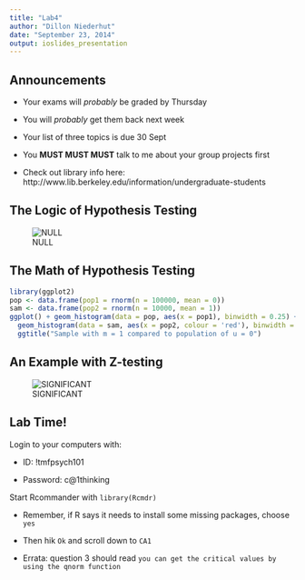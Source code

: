 ```yaml
---
title: "Lab4"
author: "Dillon Niederhut"
date: "September 23, 2014"
output: ioslides_presentation
---
```


## Announcements

- Your exams will *probably* be graded by Thursday

- You will *probably* get them back next week

- Your list of three topics is due 30 Sept

- You **MUST MUST MUST** talk to me about your group projects first

- Check out library info here: http://www.lib.berkeley.edu/information/undergraduate-students

## The Logic of Hypothesis Testing

![NULL](http://imgs.xkcd.com/comics/null_hypothesis.png)

## The Math of Hypothesis Testing

```r
library(ggplot2)
pop <- data.frame(pop1 = rnorm(n = 100000, mean = 0))
sam <- data.frame(pop2 = rnorm(n = 10000, mean = 1))
ggplot() + geom_histogram(data = pop, aes(x = pop1), binwidth = 0.25) + 
  geom_histogram(data = sam, aes(x = pop2, colour = 'red'), binwidth = 0.25) + 
  ggtitle("Sample with m = 1 compared to population of u = 0")
```

## An Example with Z-testing

![SIGNIFICANT](http://imgs.xkcd.com/comics/boyfriend.png)

## Lab Time!

Login to your computers with:

- ID: !tmfpsych101

- Password: c@1thinking

Start Rcommander with `library(Rcmdr)`

- Remember, if R says it needs to install some missing packages, choose `yes`

- Then hik `Ok` and scroll down to `CA1`

- Errata: question 3 should read `you can get the critical values by using the qnorm function`
